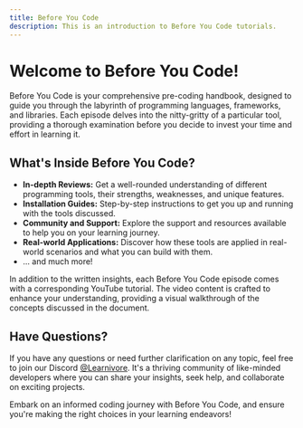 ```yaml
---
title: Before You Code
description: This is an introduction to Before You Code tutorials.
---
```


# Welcome to Before You Code!

Before You Code is your comprehensive pre-coding handbook, designed to guide you through the labyrinth of programming languages, frameworks, and libraries. Each episode delves into the nitty-gritty of a particular tool, providing a thorough examination before you decide to invest your time and effort in learning it.

## What's Inside Before You Code?

- **In-depth Reviews:** Get a well-rounded understanding of different programming tools, their strengths, weaknesses, and unique features.
- **Installation Guides:** Step-by-step instructions to get you up and running with the tools discussed.
- **Community and Support:** Explore the support and resources available to help you on your learning journey.
- **Real-world Applications:** Discover how these tools are applied in real-world scenarios and what you can build with them.
- ... and much more!

In addition to the written insights, each Before You Code episode comes with a corresponding YouTube tutorial. The video content is crafted to enhance your understanding, providing a visual walkthrough of the concepts discussed in the document.

## Have Questions?
If you have any questions or need further clarification on any topic, feel free to join our Discord [@Learnivore](https://discord.com/invite/8tFHup743H). It's a thriving community of like-minded developers where you can share your insights, seek help, and collaborate on exciting projects.

Embark on an informed coding journey with Before You Code, and ensure you're making the right choices in your learning endeavors!
